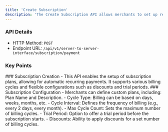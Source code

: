 ```yaml
---
title: 'Create Subscription'
description: 'The Create Subscription API allows merchants to set up recurring billing for customers, offering flexible plans with various billing intervals, trials, and discounts.'
---
```


### API Details
- HTTP Method: `POST`
- Endpoint URL: `/api/v1/server-to-server-interface/subscription/payment`

### Key Points
<Info>
### Subscription Creation
- This API enables the setup of subscription plans, allowing for automatic recurring payments. It supports various billing cycles and flexible configurations such as discounts and trial periods.
### Subscription Configuration
- Merchants can define custom plans, including:
Plan Name and Description.
- Cycle Type: Billing can be based on days, weeks, months, etc.
- Cycle Interval: Defines the frequency of billing (e.g., every 2 days, every month).
- Max Cycle Count: Sets the maximum number of billing cycles.
- Trial Period: Option to offer a trial period before the subscription starts.
- Discounts: Ability to apply discounts for a set number of billing cycles.
</Info>


